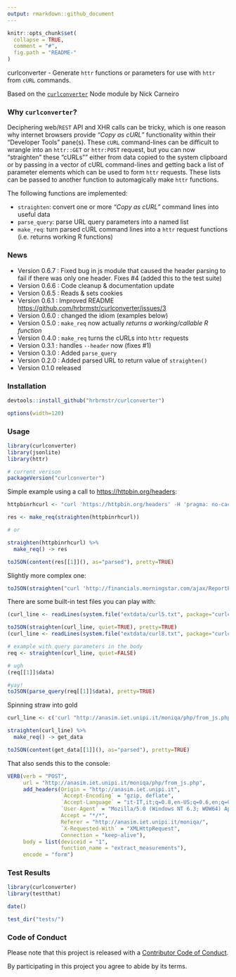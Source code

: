 ```yaml
---
output: rmarkdown::github_document
---
```


<!-- README.md is generated from README.Rmd. Please edit that file -->

```r
knitr::opts_chunk$set(
  collapse = TRUE,
  comment = "#",
  fig.path = "README-"
)
```
curlconverter - Generate `httr` functions or parameters for use with `httr` from `cURL` commands.

Based on the [`curlconverter`](https://github.com/NickCarneiro/curlconverter) Node module by Nick Carneiro

### Why `curlconverter`?

Deciphering web/`REST` API and XHR calls can be tricky, which is one reason why
internet browsers provide _"Copy as cURL"_ functionality within their "Developer Tools"
pane(s). These `cURL` command-lines can be difficult to wrangle into an `httr::GET` or
`httr:POST` request, but you can now "straighten" these "cURLs"" either from data copied to the system clipboard or by passing in a vector of cURL command-lines and getting back a list of parameter elements which can be used to form `httr` requests. These lists can be passed to another function to automagically make `httr` functions.

The following functions are implemented:

- `straighten`: convert one or more _"Copy as cURL"_ command lines into useful data
- `parse_query`: parse URL query parameters into a named list
- `make_req`: turn parsed cURL command lines into a `httr` request functions (i.e. returns working R functions)

### News
- Version 0.6.7 : Fixed bug in js module that caused the header parsing to fail if there was only one header. Fixes #4 (added this to the test suite)
- Version 0.6.6 : Code cleanup & documentation update
- Version 0.6.5 : Reads & sets cookies
- Version 0.6.1 : Improved README <https://github.com/hrbrmstr/curlconverter/issues/3>
- Version 0.6.0 : changed the idiom (examples below)
- Version 0.5.0 : `make_req` now actually _returns a working/callable R function_
- Version 0.4.0 : `make_req` turns the cURLs into `httr` requests
- Version 0.3.1 : handles `--header` now (fixes #1)
- Version 0.3.0 : Added `parse_query`
- Version 0.2.0 : Added parsed URL to return value of `straighten()`
- Version 0.1.0 released

### Installation

```r
devtools::install_github("hrbrmstr/curlconverter")
```

```r
options(width=120)
```

### Usage

```r
library(curlconverter)
library(jsonlite)
library(httr)

# current verison
packageVersion("curlconverter")
```

Simple example using a call to <https://httpbin.org/headers>:

```r
httpbinrhcurl <- "curl 'https://httpbin.org/headers' -H 'pragma: no-cache' -H 'accept-encoding: gzip, deflate, sdch' -H 'accept-language: en-US,en;q=0.8' -H 'upgrade-insecure-requests: 1' -H 'user-agent: Mozilla/5.0 (Macintosh; Intel Mac OS X 10_11_3) AppleWebKit/537.36 (KHTML, like Gecko) Chrome/49.0.2623.39 Safari/537.36' -H 'accept: text/html,application/xhtml+xml,application/xml;q=0.9,image/webp,*/*;q=0.8' -H 'cache-control: no-cache' -H 'referer: https://httpbin.org/' --compressed"

res <- make_req(straighten(httpbinrhcurl))

# or 

straighten(httpbinrhcurl) %>% 
  make_req() -> res

toJSON(content(res[[1]](), as="parsed"), pretty=TRUE)
```

Slightly more complex one:

```r
toJSON(straighten("curl 'http://financials.morningstar.com/ajax/ReportProcess4HtmlAjax.html?&t=XNAS:MSFT&region=usa&culture=en-US&cur=&reportType=is&period=12&dataType=A&order=asc&columnYear=5&curYearPart=1st5year&rounding=3&view=raw&r=973302&callback=jsonp1454021128757&_=1454021129337' -H 'Cookie: JSESSIONID=5E43C98903E865D72AA3C2DCEF317848; sfhabit=asc%7Craw%7C3%7C12%7CA%7C5%7Cv0.14; ScrollY=0' -H 'DNT: 1' -H 'Accept-Encoding: gzip, deflate, sdch' -H 'Accept-Language: en-US,en;q=0.8' -H 'User-Agent: Mozilla/5.0 (Macintosh; Intel Mac OS X 10_11_3) AppleWebKit/537.36 (KHTML, like Gecko) Chrome/47.0.2526.111 Safari/537.36' -H 'Accept: text/javascript, application/javascript, */*' -H 'Referer: http://financials.morningstar.com/income-statement/is.html?t=MSFT&region=usa&culture=en-US' -H 'X-Requested-With: XMLHttpRequest' -H 'Connection: keep-alive' -H 'Cache-Control: max-age=0' --compressed"), pretty=TRUE)
```

There are some built-in test files you can play with:

```r
(curl_line <- readLines(system.file("extdata/curl5.txt", package="curlconverter"), warn=FALSE))

toJSON(straighten(curl_line, quiet=TRUE), pretty=TRUE)
(curl_line <- readLines(system.file("extdata/curl8.txt", package="curlconverter"), warn=FALSE))

# example with query parameters in the body
req <- straighten(curl_line, quiet=FALSE)

# ugh
(req[[1]]$data)

#yay!
toJSON(parse_query(req[[1]]$data), pretty=TRUE)
```

Spinning straw into gold

```r
curl_line <- c('curl "http://anasim.iet.unipi.it/moniqa/php/from_js.php" -H "Origin: http://anasim.iet.unipi.it" -H "Accept-Encoding: gzip, deflate" -H "Accept-Language: it-IT,it;q=0.8,en-US;q=0.6,en;q=0.4" -H "User-Agent: Mozilla/5.0 (Windows NT 6.3; WOW64) AppleWebKit/537.36 (KHTML, like Gecko) Chrome/48.0.2564.103 Safari/537.36" -H "Content-Type: application/x-www-form-urlencoded; charset=UTF-8" -H "Accept: */*" -H "Referer: http://anasim.iet.unipi.it/moniqa/" -H "X-Requested-With: XMLHttpRequest" -H "Connection: keep-alive" --data "deviceid=65&function_name=extract_measurements" --compressed')

straighten(curl_line) %>% 
  make_req() -> get_data

toJSON(content(get_data[[1]](), as="parsed"), pretty=TRUE)
```

That also sends this to the console:

```r
VERB(verb = "POST", 
     url = "http://anasim.iet.unipi.it/moniqa/php/from_js.php", 
     add_headers(Origin = "http://anasim.iet.unipi.it", 
                 `Accept-Encoding` = "gzip, deflate", 
                 `Accept-Language` = "it-IT,it;q=0.8,en-US;q=0.6,en;q=0.4", 
                 `User-Agent` = "Mozilla/5.0 (Windows NT 6.3; WOW64) AppleWebKit/537.36 (KHTML, like Gecko) Chrome/48.0.2564.103 Safari/537.36", 
                 Accept = "*/*", 
                 Referer = "http://anasim.iet.unipi.it/moniqa/", 
                 `X-Requested-With` = "XMLHttpRequest", 
                 Connection = "keep-alive"), 
     body = list(deviceid = "1", 
                 function_name = "extract_measurements"), 
     encode = "form")
```

### Test Results

```r
library(curlconverter)
library(testthat)

date()

test_dir("tests/")
```

### Code of Conduct

Please note that this project is released with a [Contributor Code of Conduct](CONDUCT.md). 

By participating in this project you agree to abide by its terms.
